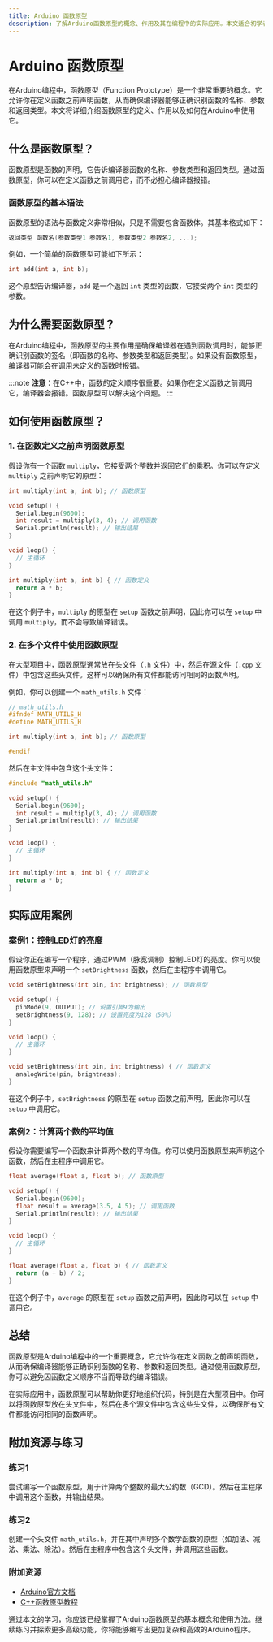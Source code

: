 ```yaml
---
title: Arduino 函数原型
description: 了解Arduino函数原型的概念、作用及其在编程中的实际应用。本文适合初学者，包含清晰的解释、代码示例和实际案例。
---
```


# Arduino 函数原型

在Arduino编程中，函数原型（Function Prototype）是一个非常重要的概念。它允许你在定义函数之前声明函数，从而确保编译器能够正确识别函数的名称、参数和返回类型。本文将详细介绍函数原型的定义、作用以及如何在Arduino中使用它。

## 什么是函数原型？

函数原型是函数的声明，它告诉编译器函数的名称、参数类型和返回类型。通过函数原型，你可以在定义函数之前调用它，而不必担心编译器报错。

### 函数原型的基本语法

函数原型的语法与函数定义非常相似，只是不需要包含函数体。其基本格式如下：

```cpp
返回类型 函数名(参数类型1 参数名1, 参数类型2 参数名2, ...);
```

例如，一个简单的函数原型可能如下所示：

```cpp
int add(int a, int b);
```

这个原型告诉编译器，`add` 是一个返回 `int` 类型的函数，它接受两个 `int` 类型的参数。

## 为什么需要函数原型？

在Arduino编程中，函数原型的主要作用是确保编译器在遇到函数调用时，能够正确识别函数的签名（即函数的名称、参数类型和返回类型）。如果没有函数原型，编译器可能会在调用未定义的函数时报错。

:::note
**注意**：在C++中，函数的定义顺序很重要。如果你在定义函数之前调用它，编译器会报错。函数原型可以解决这个问题。
:::

## 如何使用函数原型？

### 1. 在函数定义之前声明函数原型

假设你有一个函数 `multiply`，它接受两个整数并返回它们的乘积。你可以在定义 `multiply` 之前声明它的原型：

```cpp
int multiply(int a, int b); // 函数原型

void setup() {
  Serial.begin(9600);
  int result = multiply(3, 4); // 调用函数
  Serial.println(result); // 输出结果
}

void loop() {
  // 主循环
}

int multiply(int a, int b) { // 函数定义
  return a * b;
}
```

在这个例子中，`multiply` 的原型在 `setup` 函数之前声明，因此你可以在 `setup` 中调用 `multiply`，而不会导致编译错误。

### 2. 在多个文件中使用函数原型

在大型项目中，函数原型通常放在头文件（`.h` 文件）中，然后在源文件（`.cpp` 文件）中包含这些头文件。这样可以确保所有文件都能访问相同的函数声明。

例如，你可以创建一个 `math_utils.h` 文件：

```cpp
// math_utils.h
#ifndef MATH_UTILS_H
#define MATH_UTILS_H

int multiply(int a, int b); // 函数原型

#endif
```

然后在主文件中包含这个头文件：

```cpp
#include "math_utils.h"

void setup() {
  Serial.begin(9600);
  int result = multiply(3, 4); // 调用函数
  Serial.println(result); // 输出结果
}

void loop() {
  // 主循环
}

int multiply(int a, int b) { // 函数定义
  return a * b;
}
```

## 实际应用案例

### 案例1：控制LED灯的亮度

假设你正在编写一个程序，通过PWM（脉宽调制）控制LED灯的亮度。你可以使用函数原型来声明一个 `setBrightness` 函数，然后在主程序中调用它。

```cpp
void setBrightness(int pin, int brightness); // 函数原型

void setup() {
  pinMode(9, OUTPUT); // 设置引脚9为输出
  setBrightness(9, 128); // 设置亮度为128（50%）
}

void loop() {
  // 主循环
}

void setBrightness(int pin, int brightness) { // 函数定义
  analogWrite(pin, brightness);
}
```

在这个例子中，`setBrightness` 的原型在 `setup` 函数之前声明，因此你可以在 `setup` 中调用它。

### 案例2：计算两个数的平均值

假设你需要编写一个函数来计算两个数的平均值。你可以使用函数原型来声明这个函数，然后在主程序中调用它。

```cpp
float average(float a, float b); // 函数原型

void setup() {
  Serial.begin(9600);
  float result = average(3.5, 4.5); // 调用函数
  Serial.println(result); // 输出结果
}

void loop() {
  // 主循环
}

float average(float a, float b) { // 函数定义
  return (a + b) / 2;
}
```

在这个例子中，`average` 的原型在 `setup` 函数之前声明，因此你可以在 `setup` 中调用它。

## 总结

函数原型是Arduino编程中的一个重要概念，它允许你在定义函数之前声明函数，从而确保编译器能够正确识别函数的名称、参数和返回类型。通过使用函数原型，你可以避免因函数定义顺序不当而导致的编译错误。

在实际应用中，函数原型可以帮助你更好地组织代码，特别是在大型项目中。你可以将函数原型放在头文件中，然后在多个源文件中包含这些头文件，以确保所有文件都能访问相同的函数声明。

## 附加资源与练习

### 练习1
尝试编写一个函数原型，用于计算两个整数的最大公约数（GCD）。然后在主程序中调用这个函数，并输出结果。

### 练习2
创建一个头文件 `math_utils.h`，并在其中声明多个数学函数的原型（如加法、减法、乘法、除法）。然后在主程序中包含这个头文件，并调用这些函数。

### 附加资源
- [Arduino官方文档](https://www.arduino.cc/reference/en/)
- [C++函数原型教程](https://www.learncpp.com/cpp-tutorial/function-prototypes/)

通过本文的学习，你应该已经掌握了Arduino函数原型的基本概念和使用方法。继续练习并探索更多高级功能，你将能够编写出更加复杂和高效的Arduino程序。